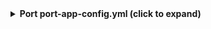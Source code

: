 <details>
<summary><b>Port port-app-config.yml (click to expand)</b></summary>

```yaml showLineNumbers
resources:
  - kind: repository
    selector:
      query: 'true'
    port:
      entity:
        mappings:
          identifier: .name
          title: .name
          blueprint: '"githubRepository"'
          properties:
            readme: file://README.md
            url: .html_url
            defaultBranch: .default_branch
  - kind: branch
    selector:
      query: '.repository.default_branch == .branch.name'
    port:
      entity:
        mappings:
          identifier: .repository.name + "_" + .branch.name
          title: .repository.name + " " + .branch.name
          blueprint: '"branch_protection"'
          properties:
            is_protected: .branch.protected
            url: .branch._links.html
            require_approval_count: >-
              .branch.protectionRules.required_pull_request_reviews.required_approving_review_count
            require_code_owner_review: >-
              .branch.protectionRules.required_pull_request_reviews.require_code_owner_reviews
            allow_force_pushes: .branch.protectionRules.allow_force_pushes.enabled
            allow_deletions: .branch.protectionRules.allow_deletions.enabled
            require_signed_commits: .branch.protectionRules.required_signatures.enabled
            require_linear_history: .branch.protectionRules.required_linear_history.enabled
            restrict_creations: .branch.protectionRules.block_creations.enabled
            restrict_updates: .branch.protectionRules.restrict_updates.enabled
            require_conversation_resolution: >-
             .branch.protectionRules.required_conversation_resolution.enabled
            lock_branch: .branch.protectionRules.lock_branch.enabled
            block_force_pushes: .branch.protectionRules.allow_force_pushes.enabled == false
          relations:
            repository: .repository.name
```
</details>

